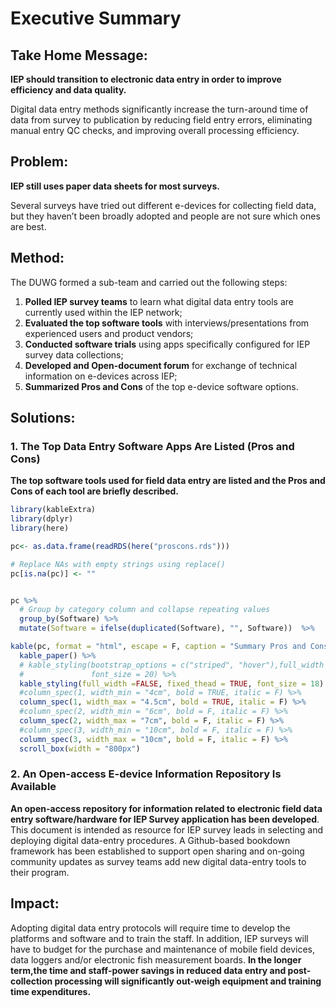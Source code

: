 # Executive Summary {-}

## **Take Home Message:** {-}

**IEP should transition to electronic data entry in order to improve efficiency and data quality.**

Digital data entry methods significantly increase the turn-around time of data from survey to publication by reducing field entry errors, eliminating manual entry QC checks, and improving overall processing efficiency. 



## **Problem:** {-}

**IEP still uses paper data sheets for most surveys.**  

Several surveys have tried out different e-devices for collecting field data, but they haven't been broadly adopted and people are not sure which ones are best.  



## **Method:** {-}

The DUWG formed a sub-team and carried out the following steps:

1. **Polled IEP survey teams** to learn what digital data entry tools are currently used within the IEP network; 
2. **Evaluated the top software tools** with interviews/presentations from experienced users and product vendors; 
3. **Conducted software trials** using apps specifically configured for IEP survey data collections;
4. **Developed and Open-document forum** for exchange of technical information on e-devices across IEP;
5. **Summarized Pros and Cons** of the top e-device software options.


## **Solutions:** {-}

### 1. The Top Data Entry Software Apps Are Listed (Pros and Cons)  {-}

**The top software tools used for field data entry are listed and the Pros and Cons of each tool are briefly described.**

```r

library(kableExtra)
library(dplyr)
library(here)

pc<- as.data.frame(readRDS(here("proscons.rds"))) 

# Replace NAs with empty strings using replace()
pc[is.na(pc)] <- ""


pc %>%
  # Group by category column and collapse repeating values
  group_by(Software) %>%
  mutate(Software = ifelse(duplicated(Software), "", Software))  %>%

kable(pc, format = "html", escape = F, caption = "Summary Pros and Cons of the Top Field Data Entry Apps Reviewed.", booktabs = TRUE,align='l') %>%
  kable_paper() %>% 
  # kable_styling(bootstrap_options = c("striped", "hover"),full_width = FALSE, fixed_thead = TRUE,
  #               font_size = 20) %>%
  kable_styling(full_width =FALSE, fixed_thead = TRUE, font_size = 18) %>%
  #column_spec(1, width_min = "4cm", bold = TRUE, italic = F) %>%
  column_spec(1, width_max = "4.5cm", bold = TRUE, italic = F) %>%
  #column_spec(2, width_min = "6cm", bold = F, italic = F) %>%
  column_spec(2, width_max = "7cm", bold = F, italic = F) %>%
  #column_spec(3, width_min = "10cm", bold = F, italic = F) %>%
  column_spec(3, width_max = "10cm", bold = F, italic = F) %>%
  scroll_box(width = "800px")

```

### 2. An Open-access E-device Information Repository Is Available {-}

**An open-access repository for information related to electronic field data entry software/hardware for IEP Survey application has been developed**.  This document is intended as resource for IEP survey leads in selecting and deploying digital data-entry procedures. A Github-based bookdown framework has been established to support open sharing and on-going community updates as survey teams add new digital data-entry tools to their program.  


## Impact: {-}

Adopting digital data entry protocols will require time to develop the platforms and software and to train the staff. In addition, IEP surveys will have to budget for the purchase and maintenance of mobile field devices, data loggers and/or electronic fish measurement boards. **In the longer term,the time and staff-power savings in reduced data entry and post-collection processing will significantly out-weigh equipment and training time expenditures.**





